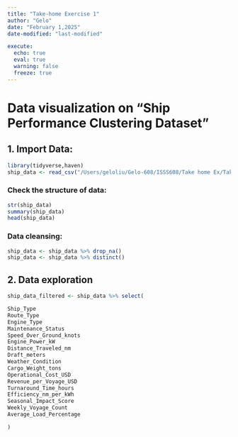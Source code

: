 ```yaml
---
title: "Take-home Exercise 1"
author: "Gelo"
date: "February 1,2025"
date-modified: "last-modified"

execute:
  echo: true
  eval: true
  warning: false
  freeze: true
---
```


# Data visualization on "**Ship Performance Clustering Dataset**"

## 1. Import Data:

```r
library(tidyverse,haven)
ship_data <- read_csv("/Users/geloliu/Gelo-608/ISSS608/Take home Ex/Take-home_Ex1/data/Ship_Performance_Dataset.csv")
```

### Check the structure of data:

```r
str(ship_data)
summary(ship_data)
head(ship_data)

```

### **Data cleansing**:

```r
ship_data <- ship_data %>% drop_na()
ship_data <- ship_data %>% distinct()
```

## 2. Data exploration

```r
ship_data_filtered <- ship_data %>% select(

Ship_Type
Route_Type
Engine_Type
Maintenance_Status
Speed_Over_Ground_knots
Engine_Power_kW
Distance_Traveled_nm
Draft_meters
Weather_Condition
Cargo_Weight_tons
Operational_Cost_USD
Revenue_per_Voyage_USD
Turnaround_Time_hours
Efficiency_nm_per_kWh
Seasonal_Impact_Score
Weekly_Voyage_Count
Average_Load_Percentage

)
```

```{}
```

